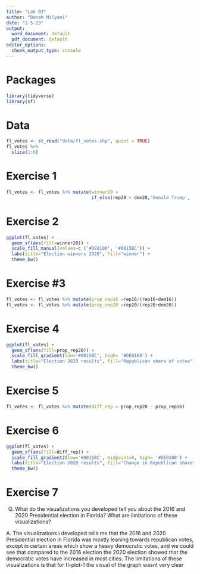```yaml
---
title: "Lab 03"
author: "Danah Milyani"
date: "2-5-23"
output:
  word_document: default
  pdf_document: default
editor_options:
  chunk_output_type: console
---
```


# Packages

```r
library(tidyverse)
library(sf)
``` 

# Data

```r
fl_votes <- st_read("data/fl_votes.shp", quiet = TRUE)
fl_votes %>%
  slice(1:6)
```


# Exercise 1

```r
fl_votes <- fl_votes %>% mutate(winner20 = 
                                if_else(rep20 > dem20,'Donald Trump', 'Joe Biden'))
```


# Exercise 2

```r
ggplot(fl_votes) + 
  geom_sf(aes(fill=winner20)) + 
  scale_fill_manual(values=c ('#DE0100', '#0015BC')) +
  labs(title="Election winners 2020", fill="winner") +
  theme_bw()

```

# Exercise #3

```r
fl_votes <- fl_votes %>% mutate(prop_rep16 =rep16/(rep16+dem16))
fl_votes <- fl_votes %>% mutate(prop_rep20 =rep20/(rep20+dem20))


```

# Exercise 4

```r
ggplot(fl_votes) + 
  geom_sf(aes(fill=prop_rep20)) + 
  scale_fill_gradient(low='#0015BC', high= '#DE0100') +
  labs(title="Election 2020 results", fill="Republican share of votes") +
  theme_bw()

```

# Exercise 5

```r
fl_votes <- fl_votes %>% mutate(diff_rep = prop_rep20 - prop_rep16)
```

# Exercise 6

```r
ggplot(fl_votes) + 
  geom_sf(aes(fill=diff_rep)) + 
  scale_fill_gradient2(low='#0015BC', midpoint=0, high= '#DE0100') +
  labs(title="Election 2020 results", fill="Change in Republican share") +
  theme_bw()

```

# Exercise 7
Q.	What do the visualizations you developed tell you about the 2016 and 2020 Presidential election in Florida? What are limitations of these visualizations?

A. The visualizations i developed tells me that the 2016 and 2020 Presidential election in Florida was mostly leaning towards republican votes, except in certain areas which show a heavy democratic votes, and we could see that compared to the 2016 election the 2020 election showed that the democratic votes have increased in most cities. The limitations of these visualizations is that for fl-plot-1 the visual of the graph wasnt very clear 

